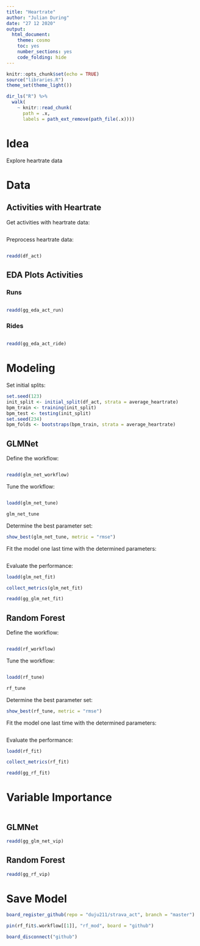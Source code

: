 ```yaml
---
title: "Heartrate"
author: "Julian During"
date: "27 12 2020"
output: 
  html_document: 
    theme: cosmo
    toc: yes
    number_sections: yes
    code_folding: hide
---
```


```r
knitr::opts_chunk$set(echo = TRUE)
source("libraries.R")
theme_set(theme_light())

dir_ls("R") %>% 
  walk(
    ~ knitr::read_chunk(
      path = .x,
      labels = path_ext_remove(path_file(.x))))
```

# Idea

Explore heartrate data

# Data

## Activities with Heartrate

Get activities with heartrate data:

```r
```

Preprocess heartrate data:

```r
```

```r
readd(df_act)
```

## EDA Plots Activities {.tabset}

### Runs

```r
```

```r
readd(gg_eda_act_run)
```

### Rides

```r
```

```r
readd(gg_eda_act_ride)
```

# Modeling {.tabset}

Set initial splits:

```r
set.seed(123)
init_split <- initial_split(df_act, strata = average_heartrate)
bpm_train <- training(init_split)
bpm_test <- testing(init_split)
set.seed(234)
bpm_folds <- bootstraps(bpm_train, strata = average_heartrate)
```

## GLMNet

Define the workflow:

```r
```

```r
readd(glm_net_workflow)
```

Tune the workflow:

```r
```

```r
loadd(glm_net_tune)
```

```r
glm_net_tune
```

Determine the best parameter set:

```r
show_best(glm_net_tune, metric = "rmse")
```


Fit the model one last time with the determined parameters:

```r
```

Evaluate the performance:

```r
loadd(glm_net_fit)
```

```r
collect_metrics(glm_net_fit)
```

```r
readd(gg_glm_net_fit)
```

## Random Forest

Define the workflow:

```r
```

```r
readd(rf_workflow)
```

Tune the workflow:

```r
```

```r
loadd(rf_tune)
```

```r
rf_tune
```

Determine the best parameter set:

```r
show_best(rf_tune, metric = "rmse")
```


Fit the model one last time with the determined parameters:

```r
```

Evaluate the performance:

```r
loadd(rf_fit)
```

```r
collect_metrics(rf_fit)
```

```r
readd(gg_rf_fit)
```

# Variable Importance {.tabset}

```r
```

## GLMNet

```r
readd(gg_glm_net_vip)
```

## Random Forest

```r
readd(gg_rf_vip)
```

# Save Model

```r
board_register_github(repo = "duju211/strava_act", branch = "master")

pin(rf_fit$.workflow[[1]], "rf_mod", board = "github")

board_disconnect("github")
```

